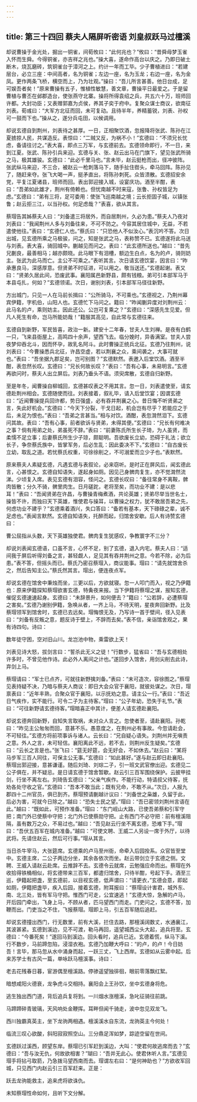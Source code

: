 ```yaml
---
---
---
```

title: 第三十四回 蔡夫人隔屏听密语 刘皇叔跃马过檀溪
---

却说曹操于金光处，掘出一铜雀，间荀攸曰：“此何兆也？”攸曰：“昔舜母梦玉雀入怀而生舜。今得铜雀，亦吉祥之兆也。”操大喜，遂命作高台以庆之。乃即日破土断木，烧瓦磨砖，筑铜雀台于漳河之上。约计一年而工毕。少子曹植进曰：“若建层台，必立三座：中间高者，名为铜雀；左边一座，名为玉龙；右边一座，名为金凤。更作两条飞桥，横空而上，乃为壮观。”操曰：“吾儿所言甚善。他日台成，足可娱吾者矣！”原来曹操有五子，惟植性敏慧，善文章，曹操平日最爱之。于是留曹植与曹丕在邺郡造台，使张燕守北寨。操将所得袁绍之兵，共五六十万，班师回许都。大封功臣；又表赠郭嘉为贞侯，养其子奕于府中。复聚众谋士商议，欲南征刘表。荀彧曰：“大军方北征而回，未可复动。且待半年，养精蓄锐，刘表、孙权可一鼓而下也。”操从之，遂分兵屯田，以候调用。

却说玄德自到荆州，刘表待之甚厚。一日，正相聚饮酒，忽报降将张武、陈孙在江夏掳掠人民，共谋造反。表惊曰：“二贼又反，为祸不小！”玄德曰：“不须兄长忧虑，备请往讨之。”表大喜，即点三万军，与玄德前去。玄德领命即行，不一日，来到江夏。张武、陈孙引兵来迎。玄德与关、张、赵云出马在门旗下，望见张武所骑之马，极其雄骏。玄德曰：“此必千里马也。”言未毕，赵云挺枪而出，径冲彼阵。张武纵马来迎，不三合，被赵云一枪刺落马下，随手扯住辔头，牵马回阵。陈孙见了，随赶来夺。张飞大喝一声，挺矛直出，将陈孙刺死。众皆溃散。玄德招安余党，平复江夏诸县，班师而回。表出郭迎接入城，设宴庆功。酒至半酣，表曰：“吾弟如此雄才，荆州有倚赖也。但忧南越不时来寇，张鲁、孙权皆足为虑。”玄德曰：“弟有三将，足可委用：使张飞巡南越之境；云长拒固子城，以镇张鲁；赵云拒三江，以当孙权。何足虑哉？”表喜，欲从其言。

蔡瑁告其姊蔡夫人曰：“刘备遣三将居外，而自居荆州，久必为患。”蔡夫人乃夜对刘表曰：“我闻荆州人多与刘备往来，不可不防之。今容其居住城中，无益，不若遣使他往。”表曰：“玄德仁人也。”蔡氏曰：“只恐他人不似汝心。”表沉吟不答。次日出城，见玄德所乘之马极骏，问之，知是张武之马，表称赞不已。玄德遂将此马送与刘表。表大喜，骑回城中。蒯越见而问之。表曰：“此玄德所送也。”越曰：“昔先兄蒯良，最善相马；越亦颇晓。此马眼下有泪槽，额边生白点，名为的卢，骑则妨主。张武为此马而亡。主公不可乘之。”表听其言。次日请玄德饮宴，因言曰：“昨承惠良马，深感厚意。但贤弟不时征进，可以用之。敬当送还。”玄德起谢。表又曰：“贤弟久居此间，恐废武事。襄阳属邑新野县，颇有钱粮。弟可引本部军马于本县屯扎，何如？”玄德领诺。次日，谢别刘表，引本部军马径往新野。

方出城门，只见一人在马前长揖曰：“公所骑马，不可乘也。”玄德视之，乃荆州幕宾伊籍，字机伯，山阳人也。玄德忙下马问之。籍曰：“昨闻蒯异度对刘荆州云：此马名的卢，乘则妨主。因此还公。公岂可复乘之？”玄德曰：“深感先生见爱。但凡人死生有命，岂马所能妨哉！”籍服其高见，自此常与玄德往来。

玄德自到新野，军民皆喜，政治一新。建安十二年春，甘夫人生刘禅。是夜有白鹤一只，飞来县衙屋上，高鸣四十余声，望西飞去。临分娩时，异香满室。甘夫人尝夜梦仰吞北斗，因而怀孕，故乳名阿斗。此时曹操正统兵北征。玄德乃往荆州，说刘表曰：“今曹操悉兵北征，许昌空虚，若以荆襄之众，乘间袭之，大事可就也。”表曰：“吾坐据九郡足矣，岂可别图？”玄德默然。表邀入后堂饮酒。酒至半酣，表忽然长叹。玄德曰：“兄长何故长叹？”表曰：“吾有心事，未易明言。”玄德再欲问时，蔡夫人出立屏后。刘表乃垂头不语。须臾席散，玄德自归新野。

至是年冬，闻曹操自柳城回，玄德甚叹表之不用其言。忽一日，刘表遣使至，请玄德赴荆州相会。玄德随使而往。刘表接着，叙礼毕，请入后堂饮宴；因谓玄德曰：“近闻曹操提兵回许都，势日强盛，必有吞并荆襄之心。昔日悔不听贤弟之言，失此好机会。”玄德曰：“今天下分裂，干戈日起，机会岂有尽乎？若能应之于后，未足为恨也。”表曰：“吾弟之言甚当。”相与对饮。酒酣，表忽潸然泪下。玄德问其故。表曰：“吾有心事，前者欲诉与贤弟，未得其便。”玄德曰：“兄长有何难决之事？倘有用弟之处，弟虽死不辞。”表曰：“前妻陈氏所生长子琦，为人虽贤，而柔懦不足立事；后妻蔡氏所生少子琼，颇聪明。吾欲废长立幼，恐碍于礼法；欲立长子，争奈蔡氏族中，皆掌军务，后必生乱：因此委决不下。”玄德曰：“自古废长立幼，取乱之道。若忧蔡氏权重，可徐徐削之，不可溺爱而立少子也。”表默然。

原来蔡夫人素疑玄德，凡遇玄德与表叙论，必来窃听。是时正在屏风后，闻玄德此言，心甚恨之。玄德自知语失，遂起身如厕。因见己身髀肉复生，亦不觉潸然流涕。少顷复入席。表见玄德有泪容，怪问之。玄德长叹曰：“备往常身不离鞍，髀肉皆散；分久不骑，髀里肉生。日月磋跎，老将至矣，而功业不建：是以悲耳！”表曰：“吾闻贤弟在许昌，与曹操青梅煮酒，共论英雄；贤弟尽举当世名士，操皆不许，而独曰天下英雄，惟使君与操耳，以曹操之权力，犹不敢居吾弟之先，何虑功业不建乎？”玄德乘着酒兴，失口答曰：“备若有基本，天下碌碌之辈，诚不足虑也。”表闻言默然。玄德自知语失，托醉而起，归馆舍安歇。后人有诗赞玄德曰：

曹公屈指从头数，天下英雄独使君。髀肉复生犹感叹，争教寰字不三分？

却说刘表闻玄德语，口虽不言，心怀不足，别了玄德，退入内宅。蔡夫人曰：“适间我于屏后听得刘备之言，甚轻觑人，足见其有吞并荆州之意。今若不除，必为后患。”表不答，但摇头而已。蔡氏乃密召蔡瑁入，商议能事。瑁曰：“请先就馆舍杀之，然后告知主公。”蔡氏然其言。瑁出，便连夜点军。

却说玄德在馆舍中秉烛而坐，三更以后，方欲就寝。忽一人叩门而入，视之乃伊籍也：原来伊籍探知蔡瑁欲害玄德，特夤夜来报。当下伊籍将蔡瑁之谋，报知玄德，催促玄德速速起身。玄德曰：“未辞景升，如何便去？”籍曰：“公若辞，必遭蔡瑁之害矣。”玄德乃谢别伊籍，急唤从者，一齐上马，不待天明，星夜奔回新野。比及蔡瑁领军到馆舍时，玄德已去远矣。瑁悔恨无及，乃写诗一首于壁间，径入见表曰：“刘备有反叛之意，题反诗于壁上，不辞而去矣。”表不信，亲诣馆舍观之，果有诗四句。诗曰：

数年徒守困，空对旧山川。龙岂池中物，乘雷欲上天！

刘表见诗大怒，拔剑言曰：“誓杀此无义之徒！”行数步，猛省曰：“吾与玄德相处许多时，不曾见他作诗。此必外人离间之计也。”遂回步入馆舍，用剑尖削去此诗，弃剑上马。

蔡瑁请曰：“军士已点齐，可就往新野擒刘备。”表曰：“未可造次，容徐图之。”蔡瑁见表持疑不决，乃暗与蔡夫人商议：即日大会众官于襄阳，就彼处谋之。次日，瑁禀表曰：“近年丰熟，合聚众官于襄阳，以示抚劝之意。请主公一行。”表曰：“吾近日气疾作，实不能行。可令二子为主待客。”瑁曰：“公子年幼，恐失于礼节。”表曰：“可往新野请玄德待客。”瑁暗喜正中其计，便差人请玄德赴襄阳。

却说玄德奔回新野，自知失言取祸，未对众人言之。忽使者至，请赴襄阳。孙乾曰：“昨见主公匆匆而回，意甚不乐。愚意度之，在荆州必有事故。今忽请赴会，不可轻往。”玄德方将前项事诉与诸人。云长曰：“兄自疑心语失。刘荆州并无嗔责之意。外人之言，未可轻信。襄阳离此不远，若不去，则荆州反生疑矣。”玄德曰：“云长之言是也。”张飞曰：“筵无好筵，会无好会，不如休去。”赵云曰：“某将马步军三百人同往，可保主公无事。”玄德曰：“如此甚好。”遂与赵云即日赴襄阳。蔡瑁出郭迎接，意甚谦谨。随后刘琦、刘琮二子，引一班文武官僚出迎。玄德见二公子俱在，并不疑忌。是日请玄德于馆舍暂歇。赵云引三百军围绕保护。云披甲挂剑，行坐不离左右。刘琦告玄德曰：“父亲气疾作。不能行动，特请叔父待客，抚劝各处守收之官。”玄德曰：“吾本不敢当此；既有兄命，不敢不从。”次日，人报九郡四十二州官员，俱已到齐。蔡瑁预请蒯越计议曰：“刘备世之枭雄，久留于此，后必为害，可就今日除之。”越曰：“恐失士民之望。”瑁曰：“吾已密领刘荆州言语在此。”越曰：“既如此，可预作准备。”瑁曰：“东门岘山大路，已使吾弟蔡和引军守把；南门外已使蔡中守把；北门外已使蔡勋守把。止有西门不必守把：前有檀溪阻隔，虽有数万之众，不易过也。”越曰：“吾见赵云行坐不离玄德，恐难下手。”瑁曰：“吾伏五百军在城内准备。”越曰：“可使文聘、王威二人另设一席于外厅，以待武将。先请住赵云，然后可行事。”瑁从其言。

当日杀牛宰马，大张筵席。玄德乘的卢马至州衙，命牵入后园拴系。众官皆至堂中。玄德主席，二公子两边分坐，其余各依次而坐。赵云带剑立于玄德之侧。文聘、王威入请赵云赴席。云推辞不去。玄德令云就席，云勉强应命而出。蔡瑁在外收拾得铁桶相似，将玄德带来三百军，都遣归馆舍，只待半酣，号起下手。酒至三巡，伊籍起把盏，至玄德前，以目视玄德，低声谓曰：“请更衣，”玄德会意，即起如厕，伊籍把盏毕，疾入后园，接着玄德，附耳报曰：“蔡瑁设计害君，城外东、南、北三处，皆有军马守把。惟西门可走，公宜速逃！”玄德大惊，急解的卢马，开后园门牵出，飞身上马，不顾从者，匹马望西门而走。门吏问之，玄德不答，加鞭而出。门吏当之不住，飞报蔡瑁。瑁即上马，引五百军随后追赶。

却说玄德撞出西门，行无数里，前有大溪，拦住去路，那檀溪阔数丈，水通襄江，其波甚紧。玄德到溪边，见不可渡，勒马再回，遥望城西尘头大起，追兵将至。玄德曰：“今番死矣！”遂回马到溪边。回头看时，追兵已近。玄德着慌，纵马下溪。行不数步，马前蹄忽陷，浸湿衣袍。玄德乃加鞭大呼曰：“的卢，的卢！今日妨吾！言毕，那马忽从水中涌身而起，一跃三丈，飞上西岸。玄德如从云雾中起。后来苏学士有古风一篇，单咏跃马檀溪事。诗曰：

老去花残春日暮，宦游偶至檀溪路。停骖遥望独徘徊，眼前零落飘红絮。

暗想咸阳火德衰，龙争虎斗交相持。襄阳会上王孙饮，坐中玄德身将危。

逃生独出西门道，背后追兵复将到。一川烟水涨檀溪，急叱征骑往前跳。

马蹄蹄碎青玻璃，天风响处金鞭挥。耳畔但闻千骑走，波中忽见双龙飞。

西川独霸真英主，坐下龙驹两相遇。檀溪溪水自东流，龙驹英主今何处！

临流三叹心欲酸，斜阳寂寂照空山。三分鼎足浑如梦，踪迹空留在世间。

玄德跃过溪西，顾望东岸。蔡瑁已引军赶到溪边，大叫：“使君何故逃席而去？”玄德曰：“吾与汝无仇，何故欲相害？”瑚曰：“吾并无此心。使君休听人言。”玄德见瑁手将拈弓取箭，乃急拨马望西南而去。瑁谓左右曰：“是何神助也？”方欲收军回城，只见西门内赵云引三百军赶来。正是：

跃去龙驹能救主，追来虎将欲诛仇。

未知蔡瑁性命如何，且听下文分解。